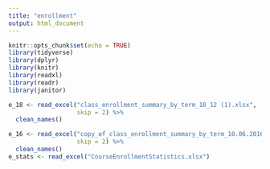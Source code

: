 ```yaml
---
title: "enrollment"
output: html_document
---
```


```r
knitr::opts_chunk$set(echo = TRUE)
library(tidyverse)
library(dplyr)
library(knitr)
library(readxl)
library(readr)
library(janitor)

```

```r
e_18 <- read_excel("class_enrollment_summary_by_term_10_12 (1).xlsx", 
                   skip = 2) %>% 
  clean_names()

e_16 <- read_excel("copy_of_class_enrollment_summary_by_term_10.06.2016.xlsx",
                   skip = 2) %>% 
  clean_names()
e_stats <- read_excel("CourseEnrollmentStatistics.xlsx")
```




